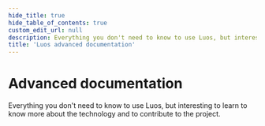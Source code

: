 ```yaml
---
hide_title: true
hide_table_of_contents: true
custom_edit_url: null
description: Everything you don't need to know to use Luos, but interesting to learn to know more about the technology and to contribute to the project.
title: 'Luos advanced documentation'
---
```



# Advanced documentation

Everything you don't need to know to use Luos, but interesting to learn to know more about the technology and to contribute to the project.

<ToolsCard data={dataJson} />
